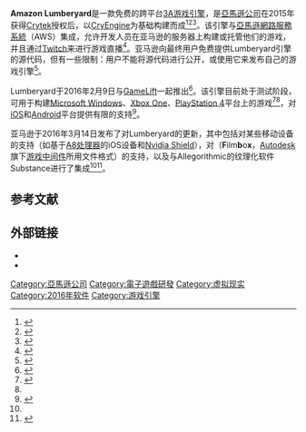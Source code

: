 {{noteTA
| G1=IT
| G2 = Games
}}
{{Infobox software
| name = Amazon Lumberyard
| logo =
| logo size =
| logo alt =
| screenshot =
| caption =
| screenshot alt =
| collapsible =
| author =
| developer = [[亞馬遜公司|Amazon]]
| released =
| discontinued =
| latest release version =
| latest release date =
| latest preview version = Beta 1.17
| latest preview date = {{Start date and age|2018|12|18}}<ref>{{cite web|url=https://aws.amazon.com/blogs/gametech/1-17/|title=Lumberyard Release Notes – Beta 1.17 (December 2018)|publisher=[[Amazon.com|Amazon]]|accessdate=December 18, 2018|archive-date=2019-02-22|archive-url=https://web.archive.org/web/20190222073812/https://aws.amazon.com/blogs/gametech/1-17/|dead-url=no}}</ref>
| status = 活跃
| programming language = [[C++|C++]]<ref>{{cite web |url=https://aws.amazon.com/lumberyard/details/ |title=Lumberyard Details |publisher=[[Amazon.com|Amazon]] |accessdate=February 20, 2016 |quote=Lumberyard provides free access to its native C++ source code. |archive-date=2016-12-10 |archive-url=https://web.archive.org/web/20161210074150/https://aws.amazon.com/lumberyard/details/ |dead-url=no }}</ref> and [[Lua_(programming_language)|Lua]]<ref>{{cite web |url=http://docs.aws.amazon.com/lumberyard/latest/developerguide/lua-scripting-intro.html |title=Lua Scripting - Lumberyard |publisher=Amazon |work=Lumberyard Developer Guide |accessdate=February 20, 2016 |archive-date=2016-12-29 |archive-url=https://web.archive.org/web/20161229145639/http://docs.aws.amazon.com/lumberyard/latest/developerguide/lua-scripting-intro.html |dead-url=no }}</ref>
| operating system = [[Microsoft_Windows|Microsoft Windows]]
| platform = [[Xbox|Xbox]]、[[PlayStation|PlayStation]]、[[Windows|Windows]]、[[iOS|iOS]]、[[Android|Android]]
| size =
| language = 英语
| language count =
| language footnote =
| repo = https://github.com/aws/Lumberyard
| genre = [[游戏引擎|游戏引擎]]
| license = [[专有软件|专有]]
| alexa =
| website = {{URL|https://aws.amazon.com/lumberyard}}
| standard =
| AsOf =
}}
'''Amazon Lumberyard'''是一款免费的跨平台[[AAA_(电子游戏产业)|3A]][[游戏引擎|游戏引擎]]，是[[亞馬遜公司|亞馬遜公司]]在2015年获得[[Crytek|Crytek]]授权后，以[[CryEngine|CryEngine]]为基础构建而成<ref name="pcgamer">{{cite web | url=http://www.pcgamer.com/amazon-launches-free-triple-a-lumberyard-engine/ | title=Amazon launches free 'triple-A' Lumberyard engine | date=February 9, 2016 | accessdate=February 20, 2016 | website=[[PC_Gamer|PC Gamer]] | first=Angus | last=Morrison | archive-date=2017-01-02 | archive-url=https://web.archive.org/web/20170102073935/http://www.pcgamer.com/amazon-launches-free-triple-a-lumberyard-engine// | dead-url=no }}</ref><ref name="gamespot">{{cite web | url=http://www.gamespot.com/articles/amazon-and-crytek-agree-to-licensing-deal-worth-50/1100-6426438/ | title=Amazon and Crytek Agree to Licensing Deal Worth $50-$70 Million - Report | date=April 6, 2015 | accessdate=February 20, 2016 | website=[[GameSpot|GameSpot]] | first=Eddie | last=Makuch | archive-date=2015-10-08 | archive-url=https://web.archive.org/web/20151008014324/http://www.gamespot.com/articles/amazon-and-crytek-agree-to-licensing-deal-worth-50/1100-6426438/ | dead-url=no }}</ref><ref name="venturebeat">{{cite web | url=http://venturebeat.com/2016/02/12/inside-amazons-decision-to-make-a-video-game-engine/ | title=Inside Amazon’s decision to make a video game engine | date=February 12, 2016 | accessdate=February 20, 2016 | last=Takahashi | first=Dean | website=[[VentureBeat|VentureBeat]] | archive-date=2016-10-19 | archive-url=https://web.archive.org/web/20161019042811/http://venturebeat.com/2016/02/12/inside-amazons-decision-to-make-a-video-game-engine/ | dead-url=no }}</ref>。该引擎与[[亞馬遜網路服務系統|亞馬遜網路服務系統]]（AWS）集成，允许开发人员在亚马逊的服务器上构建或托管他们的游戏，并且通过[[Twitch|Twitch]]来进行游戏直播<ref name="polygon">{{cite web | url=http://www.polygon.com/2016/2/9/10949002/amazon-lumberyard-free-games-engine/ | title=Amazon rolls out Lumberyard, an entirely free game development engine | date=February 9, 2016 | accessdate=February 20, 2016 | website=[[Polygon_(website)|Polygon]] | first=Owen S. | last=Good | archive-date=2016-12-19 | archive-url=https://web.archive.org/web/20161219184824/http://www.polygon.com/2016/2/9/10949002/amazon-lumberyard-free-games-engine | dead-url=no }}</ref>。亚马逊向最终用户免费提供Lumberyard引擎的源代码，但有一些限制：用户不能将源代码进行公开，或使用它来发布自己的游戏引擎<ref>{{Cite web|title = Amazon Lumberyard FAQ|url = https://aws.amazon.com/lumberyard/faq/|website = Amazon Web Services, Inc.|access-date = February 23, 2016|archive-date = 2016-12-10|archive-url = https://web.archive.org/web/20161210020109/https://aws.amazon.com/lumberyard/faq/|dead-url = no}}</ref>。

Lumberyard于2016年2月9日与[[GameLift|GameLift]]一起推出<ref name="gamasutra">{{cite web | url=http://gamasutra.com/view/news/265425/Amazon_launches_new_free_highquality_game_engine_Lumberyard.php | title=Amazon launches new, free, high-quality game engine: Lumberyard | date=February 9, 2016 | accessdate=February 20, 2016 | website=[[Gamasutra|Gamasutra]] | first=Christian | last=Nutt | archive-date=2016-12-03 | archive-url=https://web.archive.org/web/20161203201012/http://www.gamasutra.com/view/news/265425/Amazon_launches_new_free_highquality_game_engine_Lumberyard.php | dead-url=no }}</ref>。该引擎目前处于测试阶段，可用于构建[[Microsoft_Windows|Microsoft Windows]]、[[Xbox_One|Xbox One]]、[[PlayStation_4|PlayStation 4]]平台上的游戏<ref name="kotaku">{{cite web | url=http://kotaku.com/amazon-releases-its-own-game-engine-for-free-1757995787 | title=Amazon Releases Its Own Game Engine For Free | date=February 9, 2016 | accessdate=February 20, 2016 | website=[[Kotaku|Kotaku]] | first=András | last=Neltz | archive-date=2016-12-12 | archive-url=https://web.archive.org/web/20161212105632/http://kotaku.com/amazon-releases-its-own-game-engine-for-free-1757995787 | dead-url=no }}</ref><ref name="gamasutra" />，对[[iOS|iOS]]和[[Android|Android]]平台提供有限的支持<ref name="update11">{{cite web |url=https://aws.amazon.com/blogs/gamedev/now-available-lumberyard-beta-1-1-2/ |title=Now Available – Lumberyard Beta 1.1 |website=Amazon GameDev Blog |date=March 14, 2016 |first=J.C. |last=Connors |accessdate=April 2, 2016 |archive-date=2016-11-30 |archive-url=https://web.archive.org/web/20161130121144/https://aws.amazon.com/blogs/gamedev/now-available-lumberyard-beta-1-1-2/ |dead-url=no }}</ref>。

亚马逊于2016年3月14日发布了对Lumberyard的更新，其中包括对某些移动设备的支持（如基于[[Apple_A8|A8处理器]]的iOS设备和[[Nvidia_Shield|Nvidia Shield]]），对{{link-en|FBX|FBX}}（'''F'''ilm'''b'''o'''x'''，[[Autodesk|Autodesk]]旗下[[电子游戏|游戏]][[中间件|中间件]]所用文件格式）的支持，以及与Allegorithmic的纹理化软件Substance进行了集成<ref name="update11" /><ref>{{cite web |url=http://www.develop-online.net/news/first-amazon-lumberyard-update-brings-mobile-support-substance-integration/0218013 |title=First Amazon Lumberyard update brings mobile support, Substance integration |website=[[Develop_(magazine)|Develop]] |publisher=NewBay Media |date=March 16, 2016 |first=Matthew |last=Jarvis |accessdate=April 2, 2016 |archive-date=2016-07-02 |archive-url=https://web.archive.org/web/20160702055630/http://www.develop-online.net/news/first-amazon-lumberyard-update-brings-mobile-support-substance-integration/0218013 |dead-url=no }}</ref>。

== 参考文献 ==
{{reflist|30em}}

== 外部链接 ==

* {{Official|https://aws.amazon.com/lumberyard/}}
* {{GitHub|aws/Lumberyard}}

{{游戏引擎}}
{{Amazon}}

[[Category:亞馬遜公司|Category:亞馬遜公司]]
[[Category:電子遊戲研發|Category:電子遊戲研發]]
[[Category:虚拟现实|Category:虚拟现实]]
[[Category:2016年软件|Category:2016年软件]]
[[Category:游戏引擎|Category:游戏引擎]]